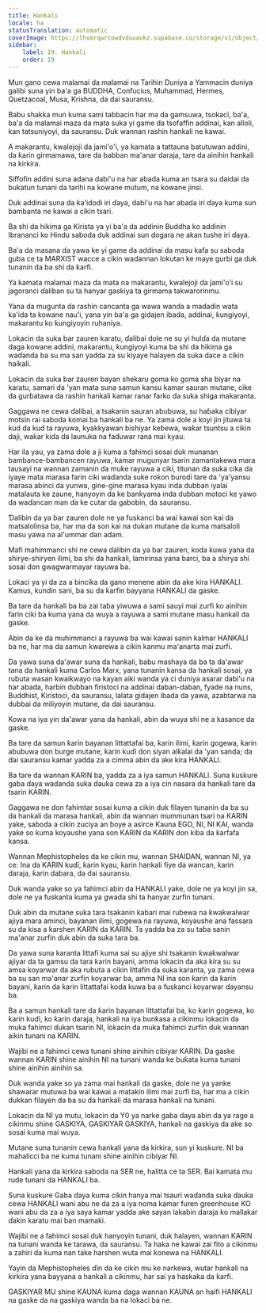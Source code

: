 ```yaml
---
title: Hankali
locale: ha
statusTranslation: automatic
coverImage: https://lhvmrqwrcowdvduuaukz.supabase.co/storage/v1/object/public/strapi-uploads/small_cover-educacion-fundamental.webp-2d51a7828a2b1309555be27f7e2a61a0.webp
sidebar:
    label: 19. Hankali
    order: 19
---
```

Mun gano cewa malamai da malamai na Tarihin Duniya a Yammacin duniya galibi suna yin ba'a ga BUDDHA, Confucius, Muhammad, Hermes, Quetzacoal, Musa, Krishna, da dai sauransu.

Babu shakka mun kuma sami tabbacin har ma da gamsuwa, tsokaci, ba'a, ba'a da malamai maza da mata suka yi game da tsofaffin addinai, kan alloli, kan tatsuniyoyi, da sauransu. Duk wannan rashin hankali ne kawai.

A makarantu, kwalejoji da jami'o'i, ya kamata a tattauna batutuwan addini, da ƙarin girmamawa, tare da babban ma'anar daraja, tare da ainihin hankali na kirkira.

Siffofin addini suna adana dabi'u na har abada kuma an tsara su daidai da bukatun tunani da tarihi na kowane mutum, na kowane jinsi.

Duk addinai suna da ƙa'idodi iri ɗaya, dabi'u na har abada iri ɗaya kuma sun bambanta ne kawai a cikin tsari.

Ba shi da hikima ga Kirista ya yi ba'a da addinin Buddha ko addinin Ibrananci ko Hindu saboda duk addinai sun dogara ne akan tushe iri ɗaya.

Ba'a da masana da yawa ke yi game da addinai da masu kafa su saboda guba ce ta MARXIST wacce a cikin waɗannan lokutan ke maye gurbi ga duk tunanin da ba shi da ƙarfi.

Ya kamata malamai maza da mata na makarantu, kwalejoji da jami'o'i su jagoranci ɗaliban su ta hanyar gaskiya ta girmama takwarorinmu.

Yana da mugunta da rashin cancanta ga wawa wanda a madadin wata ka'ida ta kowane nau'i, yana yin ba'a ga gidajen ibada, addinai, ƙungiyoyi, makarantu ko ƙungiyoyin ruhaniya.

Lokacin da suka bar zauren karatu, ɗalibai dole ne su yi hulɗa da mutane daga kowane addini, makarantu, ƙungiyoyi kuma ba shi da hikima ga waɗanda ba su ma san yadda za su kiyaye halayen da suka dace a cikin haikali.

Lokacin da suka bar zauren bayan shekaru goma ko goma sha biyar na karatu, samari da 'yan mata suna samun kansu kamar sauran mutane, cike da gurɓatawa da rashin hankali kamar ranar farko da suka shiga makaranta.

Gaggawa ne cewa ɗalibai, a tsakanin sauran abubuwa, su haɓaka cibiyar motsin rai saboda komai ba hankali ba ne. Ya zama dole a koyi jin jituwa ta kud da kud ta rayuwa, kyakkyawan bishiyar keɓewa, waƙar tsuntsu a cikin daji, waƙar kiɗa da launuka na faɗuwar rana mai kyau.

Har ila yau, ya zama dole a ji kuma a fahimci sosai duk munanan bambance-bambancen rayuwa, kamar mugunyar tsarin zamantakewa mara tausayi na wannan zamanin da muke rayuwa a ciki, titunan da suka cika da iyaye mata marasa farin ciki waɗanda suke roƙon burodi tare da 'ya'yansu marasa abinci da yunwa, gine-gine marasa kyau inda dubban iyalai matalauta ke zaune, hanyoyin da ke banƙyama inda dubban motoci ke yawo da waɗancan man da ke cutar da gabobin, da sauransu.

Ɗalibin da ya bar zauren dole ne ya fuskanci ba wai kawai son kai da matsalolinsa ba, har ma da son kai na dukan mutane da kuma matsaloli masu yawa na al'ummar ɗan adam.

Mafi mahimmanci shi ne cewa ɗalibin da ya bar zauren, koda kuwa yana da shirye-shiryen ilimi, ba shi da hankali, lamirinsa yana barci, ba a shirya shi sosai don gwagwarmayar rayuwa ba.

Lokaci ya yi da za a bincika da gano menene abin da ake kira HANKALI. Kamus, kundin sani, ba su da ƙarfin bayyana HANKALI da gaske.

Ba tare da hankali ba ba zai taɓa yiwuwa a sami sauyi mai zurfi ko ainihin farin ciki ba kuma yana da wuya a rayuwa a sami mutane masu hankali da gaske.

Abin da ke da muhimmanci a rayuwa ba wai kawai sanin kalmar HANKALI ba ne, har ma da samun kwarewa a cikin kanmu ma'anarta mai zurfi.

Da yawa suna da'awar suna da hankali, babu mashaya da ba ta da'awar tana da hankali kuma Carlos Marx, yana tunanin kansa da hankali sosai, ya rubuta wasan kwaikwayo na kayan aiki wanda ya ci duniya asarar dabi'u na har abada, harbin dubban firistoci na addinai daban-daban, fyade na nuns, Buddhist, Kiristoci, da sauransu, lalata gidajen ibada da yawa, azabtarwa na dubbai da miliyoyin mutane, da dai sauransu.

Kowa na iya yin da'awar yana da hankali, abin da wuya shi ne a kasance da gaske.

Ba tare da samun ƙarin bayanan littattafai ba, ƙarin ilimi, ƙarin gogewa, ƙarin abubuwa don burge mutane, ƙarin kuɗi don siyan alƙalai da 'yan sanda; da dai sauransu kamar yadda za a cimma abin da ake kira HANKALI.

Ba tare da wannan KARIN ba, yadda za a iya samun HANKALI. Suna kuskure gaba ɗaya waɗanda suka ɗauka cewa za a iya cin nasara da hankali tare da tsarin KARIN.

Gaggawa ne don fahimtar sosai kuma a cikin duk filayen tunanin da ba su da hankali da marasa hankali, abin da wannan mummunan tsari na KARIN yake, saboda a cikin zuciya an ɓoye a asirce Ƙauna EGO, NI, NI KAI, wanda yake so kuma koyaushe yana son KARIN da KARIN don kiba da ƙarfafa kansa.

Wannan Mephistopheles da ke cikin mu, wannan SHAIDAN, wannan NI, ya ce: Ina da KARIN kuɗi, ƙarin kyau, ƙarin hankali fiye da wancan, ƙarin daraja, ƙarin dabara, da dai sauransu.

Duk wanda yake so ya fahimci abin da HANKALI yake, dole ne ya koyi jin sa, dole ne ya fuskanta kuma ya gwada shi ta hanyar zurfin tunani.

Duk abin da mutane suka tara tsakanin kabari mai ruɓewa na ƙwaƙwalwar ajiya mara aminci, bayanan ilimi, gogewa na rayuwa, koyaushe ana fassara su da kisa a ƙarshen KARIN da KARIN. Ta yadda ba za su taɓa sanin ma'anar zurfin duk abin da suka tara ba.

Da yawa suna karanta littafi kuma sai su ajiye shi tsakanin ƙwaƙwalwar ajiyar da ta gamsu da tara ƙarin bayani, amma lokacin da aka kira su su amsa koyarwar da aka rubuta a cikin littafin da suka karanta, ya zama cewa ba su san ma'anar zurfin koyarwar ba, amma NI ina son ƙarin da ƙarin bayani, ƙarin da ƙarin littattafai koda kuwa ba a fuskanci koyarwar ɗayansu ba.

Ba a samun hankali tare da ƙarin bayanan littattafai ba, ko ƙarin gogewa, ko ƙarin kuɗi, ko ƙarin daraja, hankali na iya bunƙasa a cikinmu lokacin da muka fahimci dukan tsarin NI, lokacin da muka fahimci zurfin duk wannan aikin tunani na KARIN.

Wajibi ne a fahimci cewa tunani shine ainihin cibiyar KARIN. Da gaske wannan KARIN shine ainihin NI na tunani wanda ke buƙata kuma tunani shine ainihin ainihin sa.

Duk wanda yake so ya zama mai hankali da gaske, dole ne ya yanke shawarar mutuwa ba wai kawai a matakin ilimi mai zurfi ba, har ma a cikin dukkan filayen da ba su da hankali da marasa hankali na tunani.

Lokacin da NI ya mutu, lokacin da Y0 ya narke gaba ɗaya abin da ya rage a cikinmu shine GASKIYA, GASKIYAR GASKIYA, hankali na gaskiya da ake so sosai kuma mai wuya.

Mutane suna tunanin cewa hankali yana da kirkira, sun yi kuskure. NI ba mahalicci ba ne kuma tunani shine ainihin cibiyar NI.

Hankali yana da kirkira saboda na SER ne, halitta ce ta SER. Bai kamata mu rude tunani da HANKALI ba.

Suna kuskure Gaba ɗaya kuma cikin hanya mai tsauri waɗanda suka ɗauka cewa HANKALI wani abu ne da za a iya noma kamar furen greenhouse KO wani abu da za a iya saya kamar yadda ake sayan lakabin daraja ko mallakar ɗakin karatu mai ban mamaki.

Wajibi ne a fahimci sosai duk hanyoyin tunani, duk halayen, wannan KARIN na tunani wanda ke tarawa, da sauransu. Ta haka ne kawai zai fito a cikinmu a zahiri da kuma nan take harshen wuta mai ƙonewa na HANKALI.

Yayin da Mephistopheles ɗin da ke cikin mu ke narkewa, wutar hankali na kirkira yana bayyana a hankali a cikinmu, har sai ya haskaka da ƙarfi.

GASKIYAR MU shine ƘAUNA kuma daga wannan ƘAUNA an haifi HANKALI na gaske da na gaskiya wanda ba na lokaci ba ne.

